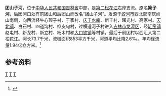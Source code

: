 {{Infobox river
| name               = 团山子河
| name_native        = 
| image              = 
| image_size         = 
| image_caption      = 
| river_system       = [[黑龙江|黑龙江]]流域[[松花江|松花江]]水系
| progression        = 
| source1_location   = [[吉林省|吉林省]][[蛟河市|蛟河市]][[天北镇|天北镇]]南庆岭山南侧
| mouth_location     = 吉林省[[吉林市|吉林市]][[龙潭区_(吉林市)|龙潭区]][[大口钦镇|大口钦镇]]前团村西[[第二松花江|第二松花江]]
| altitude_difference= 
| basin_size         = 853 km<sup>2</sup>
| basin_countries    = {{PRC}}
| basin_cities       = 
| basin_landmarks    = 
| basin_population   = 
<!---------------------- PHYSIOGNOMY -->
| length             = 73.7 km
| discharge1_location= 
| discharge1_min     = 
| discharge1_avg     = 
| discharge1_max     = 
<!---------------------- FEATURES -->
| tributaries_left   = 东沙河、富岗河、小荒沟、老跃沟
| tributaries_right  = 贾荒沟、老少沟、于屯河、前窑河
| waterbodies        = 
| waterfalls         = 
| bridges            = 
| ports              = 
| custom_label       = 
| custom_data        = 
| extra              = 
}}
'''团山子河'''，位于[[中华人民共和国|中华人民共和国]][[吉林省|吉林省]]中部，是[[第二松花江|第二松花江]]右岸支流。原名'''簗子河'''，后因河口处有前团山和后团山而改名“团山子河”。发源于[[蛟河市|蛟河市]]西北部南庆岭山南侧，向西流经牛心顶子村、于家村、[[庆丰水库_(蛟河)|庆丰水库]]、新丰村、曙光村、高家村、[[天北镇|天北镇]]、白石村、四道沟村、桦皮甸村，过横道河子村进入[[吉林市|吉林市]][[龙潭区_(吉林市)|龙潭区]]，经[[缸窑镇|缸窑镇]]赵屯村、新龙村、新立村、杨木村和[[大口钦镇|大口钦镇]]等村镇，最后于前团村以西汇入第二松花江。河长73.7千米，流域面积853平方千米，河道平均比降2.6‰。年均径流量1.94亿立方米。<ref name="中国河湖大典">{{cite book zh |author=《[[中国河湖大典|中国河湖大典]]》编纂委员会 |title=《中国河湖大典·黑龙江、辽河卷》 |format=M |edition=1 |location=北京 |publisher=中国水利水电出版社 |date=2014年4月 |pages=140页 |id= ISBN 978-7-5170-1950-3}}</ref>


==参考资料==
{{Reflist|2}}

[[Category:松花江水系|T]]
[[Category:吉林河流|T]]
[[Category:吉林市水体|T]]